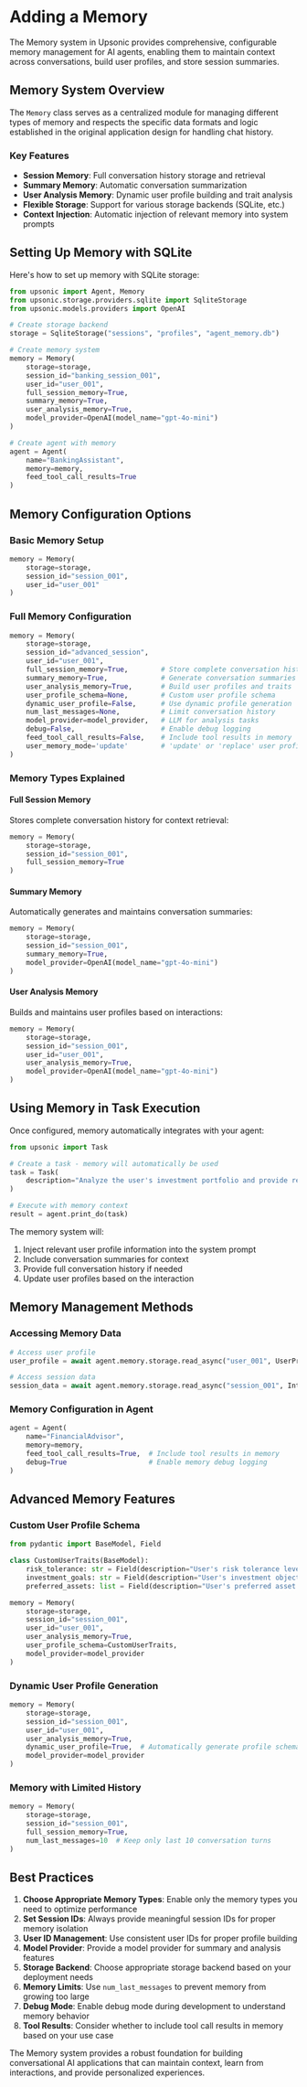 # Adding a Memory

The Memory system in Upsonic provides comprehensive, configurable memory management for AI agents, enabling them to maintain context across conversations, build user profiles, and store session summaries.

## Memory System Overview

The `Memory` class serves as a centralized module for managing different types of memory and respects the specific data formats and logic established in the original application design for handling chat history.

### Key Features

- **Session Memory**: Full conversation history storage and retrieval
- **Summary Memory**: Automatic conversation summarization
- **User Analysis Memory**: Dynamic user profile building and trait analysis
- **Flexible Storage**: Support for various storage backends (SQLite, etc.)
- **Context Injection**: Automatic injection of relevant memory into system prompts

## Setting Up Memory with SQLite

Here's how to set up memory with SQLite storage:

```python
from upsonic import Agent, Memory
from upsonic.storage.providers.sqlite import SqliteStorage
from upsonic.models.providers import OpenAI

# Create storage backend
storage = SqliteStorage("sessions", "profiles", "agent_memory.db")

# Create memory system
memory = Memory(
    storage=storage,
    session_id="banking_session_001",
    user_id="user_001",
    full_session_memory=True,
    summary_memory=True,
    user_analysis_memory=True,
    model_provider=OpenAI(model_name="gpt-4o-mini")
)

# Create agent with memory
agent = Agent(
    name="BankingAssistant",
    memory=memory,
    feed_tool_call_results=True
)
```

## Memory Configuration Options

### Basic Memory Setup

```python
memory = Memory(
    storage=storage,
    session_id="session_001",
    user_id="user_001"
)
```

### Full Memory Configuration

```python
memory = Memory(
    storage=storage,
    session_id="advanced_session",
    user_id="user_001",
    full_session_memory=True,        # Store complete conversation history
    summary_memory=True,             # Generate conversation summaries
    user_analysis_memory=True,       # Build user profiles and traits
    user_profile_schema=None,        # Custom user profile schema
    dynamic_user_profile=False,      # Use dynamic profile generation
    num_last_messages=None,          # Limit conversation history
    model_provider=model_provider,   # LLM for analysis tasks
    debug=False,                     # Enable debug logging
    feed_tool_call_results=False,    # Include tool results in memory
    user_memory_mode='update'        # 'update' or 'replace' user profiles
)
```

### Memory Types Explained

#### Full Session Memory
Stores complete conversation history for context retrieval:

```python
memory = Memory(
    storage=storage,
    session_id="session_001",
    full_session_memory=True
)
```

#### Summary Memory
Automatically generates and maintains conversation summaries:

```python
memory = Memory(
    storage=storage,
    session_id="session_001",
    summary_memory=True,
    model_provider=OpenAI(model_name="gpt-4o-mini")
)
```

#### User Analysis Memory
Builds and maintains user profiles based on interactions:

```python
memory = Memory(
    storage=storage,
    session_id="session_001",
    user_id="user_001",
    user_analysis_memory=True,
    model_provider=OpenAI(model_name="gpt-4o-mini")
)
```

## Using Memory in Task Execution

Once configured, memory automatically integrates with your agent:

```python
from upsonic import Task

# Create a task - memory will automatically be used
task = Task(
    description="Analyze the user's investment portfolio and provide recommendations based on their risk tolerance and previous conversations."
)

# Execute with memory context
result = agent.print_do(task)
```

The memory system will:
1. Inject relevant user profile information into the system prompt
2. Include conversation summaries for context
3. Provide full conversation history if needed
4. Update user profiles based on the interaction

## Memory Management Methods

### Accessing Memory Data

```python
# Access user profile
user_profile = await agent.memory.storage.read_async("user_001", UserProfile)

# Access session data
session_data = await agent.memory.storage.read_async("session_001", InteractionSession)
```

### Memory Configuration in Agent

```python
agent = Agent(
    name="FinancialAdvisor",
    memory=memory,
    feed_tool_call_results=True,  # Include tool results in memory
    debug=True                    # Enable memory debug logging
)
```

## Advanced Memory Features

### Custom User Profile Schema

```python
from pydantic import BaseModel, Field

class CustomUserTraits(BaseModel):
    risk_tolerance: str = Field(description="User's risk tolerance level")
    investment_goals: str = Field(description="User's investment objectives")
    preferred_assets: list = Field(description="User's preferred asset classes")

memory = Memory(
    storage=storage,
    session_id="session_001",
    user_id="user_001",
    user_analysis_memory=True,
    user_profile_schema=CustomUserTraits,
    model_provider=model_provider
)
```

### Dynamic User Profile Generation

```python
memory = Memory(
    storage=storage,
    session_id="session_001",
    user_id="user_001",
    user_analysis_memory=True,
    dynamic_user_profile=True,  # Automatically generate profile schema
    model_provider=model_provider
)
```

### Memory with Limited History

```python
memory = Memory(
    storage=storage,
    session_id="session_001",
    full_session_memory=True,
    num_last_messages=10  # Keep only last 10 conversation turns
)
```

## Best Practices

1. **Choose Appropriate Memory Types**: Enable only the memory types you need to optimize performance
2. **Set Session IDs**: Always provide meaningful session IDs for proper memory isolation
3. **User ID Management**: Use consistent user IDs for proper profile building
4. **Model Provider**: Provide a model provider for summary and analysis features
5. **Storage Backend**: Choose appropriate storage backend based on your deployment needs
6. **Memory Limits**: Use `num_last_messages` to prevent memory from growing too large
7. **Debug Mode**: Enable debug mode during development to understand memory behavior
8. **Tool Results**: Consider whether to include tool call results in memory based on your use case

The Memory system provides a robust foundation for building conversational AI applications that can maintain context, learn from interactions, and provide personalized experiences.